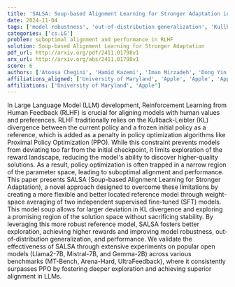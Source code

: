 ```yaml
---
title: 'SALSA: Soup-based Alignment Learning for Stronger Adaptation in RLHF'
date: 2024-11-04
tags: ['model robustness', 'out-of-distribution generalization', 'Kullback-Leibler divergence', 'Reinforcement Learning from Human Feedback', 'Large Language Models', 'policy optimization algorithms', 'benchmark validation', 'Proximal Policy Optimization', 'weight-space averaging', 'supervised fine-tuned models']
categories: ['cs.LG']
problem: suboptimal alignment and performance in RLHF
solution: Soup-based Alignment Learning for Stronger Adaptation
pdf_url: http://arxiv.org/pdf/2411.01798v1
arx_url: http://arxiv.org/abs/2411.01798v1
score: 6
authors: ['Atoosa Chegini', 'Hamid Kazemi', 'Iman Mirzadeh', 'Dong Yin', 'Maxwell Horton', 'Moin Nabi', 'Mehrdad Farajtabar', 'Keivan Alizadeh']
affiliations_aligned: ['University of Maryland', 'Apple', 'Apple', 'Apple', 'Apple', 'Apple', 'Apple', 'Apple']
affiliations: ['University of Maryland', 'Apple']
---
```



In Large Language Model (LLM) development, Reinforcement Learning from Human Feedback (RLHF) is crucial for aligning models with human values and preferences. RLHF traditionally relies on the Kullback-Leibler (KL) divergence between the current policy and a frozen initial policy as a reference, which is added as a penalty in policy optimization algorithms like Proximal Policy Optimization (PPO). While this constraint prevents models from deviating too far from the initial checkpoint, it limits exploration of the reward landscape, reducing the model's ability to discover higher-quality solutions. As a result, policy optimization is often trapped in a narrow region of the parameter space, leading to suboptimal alignment and performance. This paper presents SALSA (Soup-based Alignment Learning for Stronger Adaptation), a novel approach designed to overcome these limitations by creating a more flexible and better located reference model through weight-space averaging of two independent supervised fine-tuned (SFT) models. This model soup allows for larger deviation in KL divergence and exploring a promising region of the solution space without sacrificing stability. By leveraging this more robust reference model, SALSA fosters better exploration, achieving higher rewards and improving model robustness, out-of-distribution generalization, and performance. We validate the effectiveness of SALSA through extensive experiments on popular open models (Llama2-7B, Mistral-7B, and Gemma-2B) across various benchmarks (MT-Bench, Arena-Hard, UltraFeedback), where it consistently surpasses PPO by fostering deeper exploration and achieving superior alignment in LLMs.